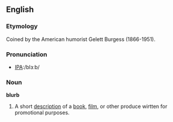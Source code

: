 ==English==

===Etymology===
Coined by the American humorist Gelett Burgess (1866-1951).

===Pronunciation===
*[[w:International Phonetic Alphabet|IPA]]:/blɜːb/

===Noun===
'''blurb'''
# A short [[description]] of a [[book]], [[film]], or other produce wirtten for promotional purposes.